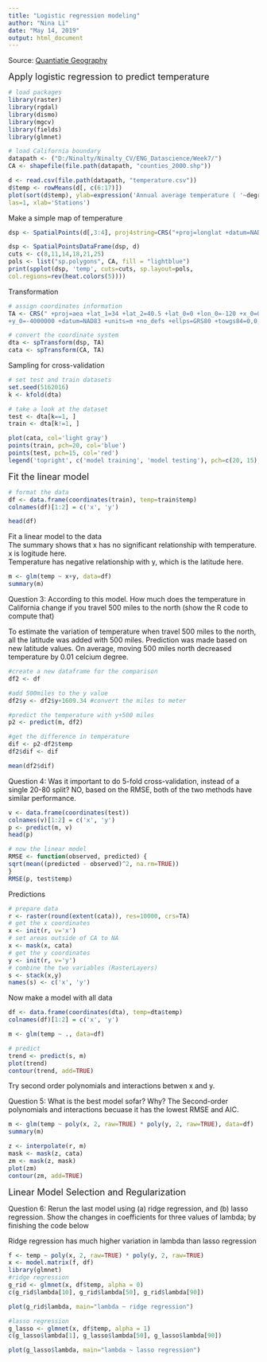 ```yaml
---
title: "Logistic regression modeling"
author: "Nina Li"
date: "May 14, 2019"
output: html_document
---
```

Source: [Quantiatie Geography](https://rspatial.org/raster/analysis/6-local_regression.html) 

<font size="4">Apply logistic regression to predict temperature</font>
```r
# load packages
library(raster)
library(rgdal)
library(dismo)
library(mgcv)
library(fields)
library(glmnet)
```


```r
# load California boundary
datapath <- ("D:/Ninalty/Ninalty_CV/ENG_Datascience/Week7/")
CA <- shapefile(file.path(datapath, "counties_2000.shp"))

d <- read.csv(file.path(datapath, "temperature.csv"))
d$temp <- rowMeans(d[, c(6:17)])
plot(sort(d$temp), ylab=expression('Annual average temperature ( '~degree~'C )'),
las=1, xlab='Stations')
```

Make a simple map of temperature
```r
dsp <- SpatialPoints(d[,3:4], proj4string=CRS("+proj=longlat +datum=NAD83"))

dsp <- SpatialPointsDataFrame(dsp, d)
cuts <- c(8,11,14,18,21,25)
pols <- list("sp.polygons", CA, fill = "lightblue")
print(spplot(dsp, 'temp', cuts=cuts, sp.layout=pols,
col.regions=rev(heat.colors(5))))
```

Transformation
```r
# assign coordinates information
TA <- CRS(" +proj=aea +lat_1=34 +lat_2=40.5 +lat_0=0 +lon_0=-120 +x_0=0
+y_0=-4000000 +datum=NAD83 +units=m +no_defs +ellps=GRS80 +towgs84=0,0,0")

# convert the coordinate system
dta <- spTransform(dsp, TA)
cata <- spTransform(CA, TA)
```

Sampling for cross-validation
```r
# set test and train datasets
set.seed(5162016)
k <- kfold(dta)

# take a look at the dataset
test <- dta[k==1, ]
train <- dta[k!=1, ]

plot(cata, col='light gray')
points(train, pch=20, col='blue')
points(test, pch=15, col='red')
legend('topright', c('model training', 'model testing'), pch=c(20, 15), col=c('blue', 'red'))
```

<font size="4">Fit the linear model</font>
```r
# format the data
df <- data.frame(coordinates(train), temp=train$temp)
colnames(df)[1:2] = c('x', 'y')

head(df)
```

Fit a linear model to the data\
The summary shows that x has no significant relationship with temperature. x is logitude here.\
Temperature has negative relationship with y, which is the latitude here.
```r
m <- glm(temp ~ x+y, data=df)
summary(m)
```

Question 3: According to this model. How much does the temperature in California change if you travel 500 miles to the north (show the R code to compute that)

To estimate the variation of temperature when travel 500 miles to the north, all the latitude was added with 500 miles. Prediction was made based on new latitude values. On average, moving 500 miles north decreased temperature by 0.01 celcium degree.
```r
#create a new dataframe for the comparison
df2 <- df 

#add 500miles to the y value
df2$y <- df2$y+1609.34 #convert the miles to meter

#predict the temperature with y+500 miles
p2 <- predict(m, df2)

#get the difference in temperature 
dif <- p2-df2$temp
df2$dif <- dif

mean(df2$dif)
```

Question 4: Was it important to do 5-fold cross-validation, instead of a single 20-80 split?
NO, based on the RMSE, both of the two methods have similar performance.
```r
v <- data.frame(coordinates(test))
colnames(v)[1:2] = c('x', 'y')
p <- predict(m, v)
head(p)
```

```r
# now the linear model
RMSE <- function(observed, predicted) {
sqrt(mean((predicted - observed)^2, na.rm=TRUE))
}
RMSE(p, test$temp)
```

Predictions
```r
# prepare data
r <- raster(round(extent(cata)), res=10000, crs=TA)
# get the x coordinates
x <- init(r, v='x')
# set areas outside of CA to NA
x <- mask(x, cata)
# get the y coordinates
y <- init(r, v='y')
# combine the two variables (RasterLayers)
s <- stack(x,y)
names(s) <- c('x', 'y')
```

Now make a model with all data
```r
df <- data.frame(coordinates(dta), temp=dta$temp)
colnames(df)[1:2] = c('x', 'y')

m <- glm(temp ~ ., data=df)

# predict
trend <- predict(s, m)
plot(trend)
contour(trend, add=TRUE)
```

Try second order polynomials and interactions betwen x and y.

Question 5: What is the best model sofar? Why?
The Second-order polynomials and interactions becuase it has the lowest RMSE and AIC.
```r
m <- glm(temp ~ poly(x, 2, raw=TRUE) * poly(y, 2, raw=TRUE), data=df)
summary(m)

z <- interpolate(r, m)
mask <- mask(z, cata)
zm <- mask(z, mask)
plot(zm)
contour(zm, add=TRUE)
```

<font size="4">Linear Model Selection and Regularization</font>

Question 6: Rerun the last model using (a) ridge regression, and (b) lasso regression. Show the changes in coefficients for three values of lambda; by finishing the code below

Ridge regression has much higher variation in lambda than lasso regression
```r
f <- temp ~ poly(x, 2, raw=TRUE) * poly(y, 2, raw=TRUE)
x <- model.matrix(f, df)
library(glmnet)
#ridge regression
g_rid <- glmnet(x, df$temp, alpha = 0)
c(g_rid$lambda[10], g_rid$lambda[50], g_rid$lambda[90])
```
```r
plot(g_rid$lambda, main="lambda ~ ridge regression")
```


```r
#lasso regression
g_lasso <- glmnet(x, df$temp, alpha = 1)
c(g_lasso$lambda[1], g_lasso$lambda[50], g_lasso$lambda[90])
```

```r
plot(g_lasso$lambda, main="lambda ~ lasso regression")
```














